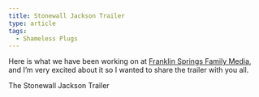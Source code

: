 ```yaml
---
title: Stonewall Jackson Trailer
type: article
tags:
  - Shameless Plugs
---
```


Here is what we have been working on at [Franklin Springs Family Media](http://www.franklinsprings.com), and I’m very excited about it so I wanted to share the trailer with you all.

The Stonewall Jackson Trailer
